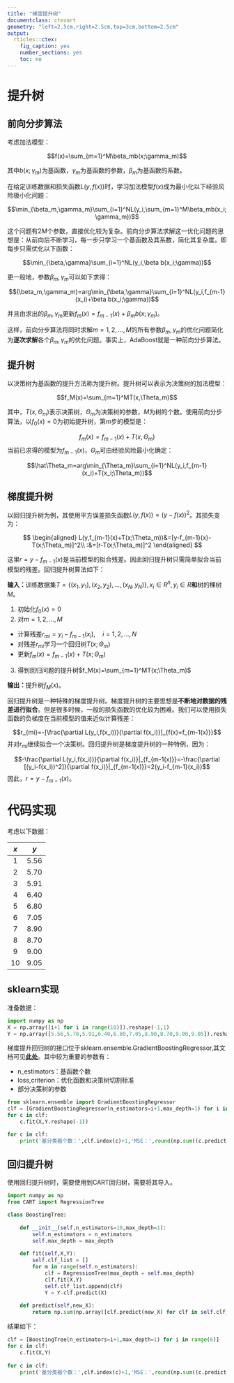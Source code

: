 ---
title: "梯度提升树"
documentclass: ctexart
geometry: "left=2.5cm,right=2.5cm,top=3cm,bottom=2.5cm"
output:
  rticles::ctex:
    fig_caption: yes
    number_sections: yes
    toc: no
---

# 提升树

## 前向分步算法

考虑加法模型：

$$f(x)=\sum_{m=1}^M\beta_mb(x;\gamma_m)$$

其中$b(x;\gamma_m)$为基函数，$\gamma_m$为基函数的参数，$\beta_m$为基函数的系数。

在给定训练数据和损失函数$L(y,f(x))$时，学习加法模型$f(x)$成为最小化以下经验风险极小化问题：

$$\min_{\beta_m,\gamma_m}\sum_{i=1}^NL(y_i,\sum_{m=1}^M\beta_mb(x_i;\gamma_m))$$

这个问题有$2M$个参数，直接优化较为复杂。前向分步算法求解这一优化问题的思想是：从前向后不断学习，每一步只学习一个基函数及其系数，简化其复杂度。即每步只需优化以下函数：

$$\min_{\beta,\gamma}\sum_{i=1}^NL(y_i,\beta b(x_i;\gamma))$$

更一般地，参数$\beta_m,\gamma_m$可以如下求得：

$$(\beta_m,\gamma_m)=arg\min_{\beta,\gamma}\sum_{i=1}^NL(y_i,f_{m-1}(x_i)+\beta b(x_i;\gamma))$$

并且由求出的$\beta_m,\gamma_m$更新$f_m(x)=f_{m-1}(x)+\beta_m b(x;\gamma_m)$。

这样，前向分步算法将同时求解$m=1,2,...,M$的所有参数$\beta_m,\gamma_m$的优化问题简化为**逐次求解**各个$\beta_m,\gamma_m$的优化问题。事实上，AdaBoost就是一种前向分步算法。

## 提升树

以决策树为基函数的提升方法称为提升树。提升树可以表示为决策树的加法模型：

$$f_M(x)=\sum_{m=1}^MT(x,\Theta_m)$$

其中，$T(x,\Theta_m)$表示决策树，$\Theta_m$为决策树的参数，$M$为树的个数。使用前向分步算法，以$f_0(x)=0$为初始提升树，第$m$步的模型是：

$$f_m(x)=f_{m-1}(x)+T(x,\Theta_m)$$
当前已求得的模型为$f_{m-1}(x)$，$\Theta_m$可由经验风险最小化确定：

$$\hat\Theta_m=arg\min_{\Theta_m}\sum_{i=1}^NL(y_i,f_{m-1}(x_i)+T(x_i;\Theta_m))$$

## 梯度提升树

以回归提升树为例，其使用平方误差损失函数$L(y,f(x))=(y-f(x))^2$。其损失变为：

$$
\begin{aligned}
L(y,f_{m-1}(x)+T(x;\Theta_m))&=[y-f_{m-1}(x)-T(x;\Theta_m)]^2\\
:&=[r-T(x;\Theta_m)]^2
\end{aligned}
$$

这里$r=y-f_{m-1}(x)$是当前模型的拟合残差。因此回归提升树只需简单拟合当前模型的残差。回归提升树算法如下：

**输入：**训练数据集$T=\{(x_1,y_1),(x_2,y_2),...,(x_N,y_N)\},x_i\in R^n,y_i\in R$**和**树的棵树$M$。

1. 初始化$f_0(x)=0$
2. 对$m=1,2,...,M$
- 计算残差$r_{mi}=y_i-f_{m-1}(x_i),\quad i=1,2,...,N$
- 对残差$r_{mi}$学习一个回归树$T(x;\Theta_m)$
- 更新$f_m(x)=f_{m-1}(x)+T(x;\Theta_m)$
3. 得到回归问题的提升树$f_M(x)=\sum_{m=1}^MT(x;\Theta_m)$

**输出：**提升树$f_M(x)$。


回归提升树是一种特殊的梯度提升树。梯度提升树的主要思想是**不断地对数据的残差进行拟合**。但是很多时候，一般的损失函数的优化较为困难。我们可以使用损失函数的负梯度在当前模型的值来近似计算残差：

$$r_{mi}=-[\frac{\partial L(y_i,f(x_i))}{\partial f(x_i)}]_{f(x)=f_{m-1(x)}}$$
并对$r_{mi}$继续拟合一个决策树。回归提升树是梯度提升树的一种特例，因为：

$$-\frac{\partial L(y_i,f(x_i))}{\partial f(x_i)}|_{f_{m-1(x)}}=-\frac{\partial [(y_i-f(x_i))^2]}{\partial f(x_i)}|_{f_{m-1(x)}}=2(y_i-f_{m-1}(x_i))$$
因此，$r=y-f_{m-1}(x)$。

# 代码实现

考虑以下数据：

| $x$ | $y$ | 
| :----: | :----: |
| 1 | 5.56 |    
| 2 | 5.70 | 
| 3 | 5.91 | 
| 4 | 6.40 | 
| 5 | 6.80 | 
| 6 | 7.05 | 
| 7 | 8.90 | 
| 8 | 8.70 | 
| 9 | 9.00 |
| 10 | 9.05 | 

## sklearn实现

准备数据：

```{python}
import numpy as np
X = np.array([i+1 for i in range(10)]).reshape(-1,1)
Y = np.array([5.56,5.70,5.91,6.40,6.80,7.05,8.90,8.70,9.00,9.05]).reshape(-1,1)
```

梯度提升回归树的接口位于sklearn.ensemble.GradientBoostingRegressor,其文档可见[**此处**](https://scikit-learn.org/stable/modules/generated/sklearn.ensemble.GradientBoostingRegressor.html)。其中较为重要的参数有：

- n_estimators：基函数个数
- loss,criterion：优化函数和决策树切割标准
- 部分决策树的参数

```{python,results='hide'}
from sklearn.ensemble import GradientBoostingRegressor
clf = [GradientBoostingRegressor(n_estimators=i+1,max_depth=1) for i in range(8)]
for c in clf:
    c.fit(X,Y.reshape(-1))
```
```{python}
for c in clf:
    print('基分类器个数：',clf.index(c)+1,'MSE：',round(np.sum((c.predict(X)-Y.reshape(-1))**2),3))
```


## 回归提升树

使用回归提升树时，需要使用到CART回归树，需要将其导入。

```{python}
import numpy as np
from CART import RegressionTree

class BoostingTree:
    
    def __init__(self,n_estimators=10,max_depth=1):
        self.n_estimators = n_estimators
        self.max_depth = max_depth
        
    def fit(self,X,Y):
        self.clf_list = []
        for m in range(self.n_estimators):
            clf = RegressionTree(max_depth = self.max_depth)
            clf.fit(X,Y)
            self.clf_list.append(clf)
            Y = Y-clf.predict(X)
            
    def predict(self,new_X):
        return np.sum(np.array([clf.predict(new_X) for clf in self.clf_list]),axis=0)
```

结果如下：

```{python}
clf = [BoostingTree(n_estimators=i+1,max_depth=1) for i in range(6)]
for c in clf:
    c.fit(X,Y)
    
for c in clf:
    print('基分类器个数：',clf.index(c)+1,'MSE：',round(np.sum((c.predict(X)-Y)**2),3))
```

